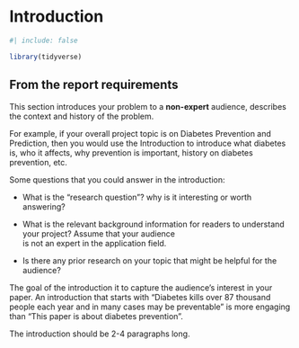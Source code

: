 # Introduction

```r
#| include: false

library(tidyverse)
```



::: callout-note
## From the report requirements

This section introduces your problem to a **non-expert** audience, describes the context and history of the problem.

For example, if your overall project topic is on Diabetes Prevention and Prediction, then you would use the Introduction to introduce what diabetes is, who it affects, why prevention is important, history on diabetes prevention, etc.

Some questions that you could answer in the introduction:

-   What is the "research question"? why is it interesting or worth answering?

-   What is the relevant background information for readers to understand your project? Assume that your audience\
    is not an expert in the application field.

-   Is there any prior research on your topic that might be helpful for the audience?

The goal of the introduction it to capture the audience's interest in your paper. An introduction that starts with "Diabetes kills over 87 thousand people each year and in many cases may be preventable" is more engaging than "This paper is about diabetes prevention".

The introduction should be 2-4 paragraphs long.
:::
